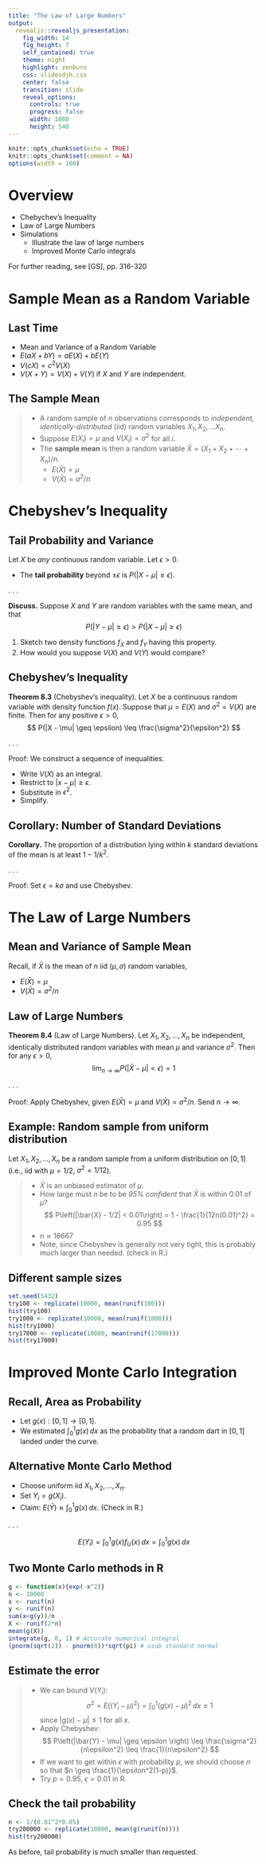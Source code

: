 ```yaml
---
title: "The Law of Large Numbers"
output: 
  revealjs::revealjs_presentation:
    fig_width: 14 
    fig_height: 7
    self_contained: true
    theme: night
    highlight: zenburn
    css: slidesdjh.css
    center: false
    transition: slide
    reveal_options:
      controls: true
      progress: false
      width: 1080
      height: 540
---
```


```r
knitr::opts_chunk$set(echo = TRUE)
knitr::opts_chunk$set(comment = NA)
options(width = 100)
```


# Overview

- Chebychev's Inequality
- Law of Large Numbers
- Simulations
    - Illustrate the law of large numbers
    - Improved Monte Carlo integrals

For further reading, see [GS], pp. 316-320

# Sample Mean as a Random Variable

## Last Time

- Mean and Variance of a Random Variable
- $E(aX + bY) = aE(X) + bE(Y)$
- $V(cX) = c^2V(X)$
- $V(X + Y) = V(X) + V(Y)$ if $X$ and $Y$ are independent.

## The Sample Mean

>- A random sample of $n$ observations corresponds to *independent, identically-distributed* (iid) random variables $X_1, X_2, \ldots X_n$. 
>- Suppose $E(X_i) = \mu$ and $V(X_i) = \sigma^2$ for all $i$.
>- The **sample mean** is then a random variable $\bar{X} = (X_1 + X_2 + \cdots + X_n)/n$.
>    - $E(\bar{X}) = \mu$
>    - $V(\bar{X}) = \sigma^2/n$

# Chebyshev's Inequality

## Tail Probability and Variance

Let $X$ be *any* continuous random variable. Let $\epsilon > 0$.

- The **tail probability** beyond $\pm \epsilon$ is $P(|X - \mu| \geq \epsilon)$.

. . .

**Discuss.** Suppose $X$ and $Y$ are random variables with the same mean, and that
$$
P(|Y - \mu| \geq \epsilon) > P(|X - \mu| \geq \epsilon)
$$

1. Sketch two density functions $f_X$ and $f_Y$ having this property.
2. How would you suppose $V(X)$ and $V(Y)$ would compare?


## Chebyshev's Inequality

**Theorem 8.3** (Chebyshev's inequality). Let $X$ be a continuous random variable with density function $f(x)$. Suppose that $\mu = E(X)$ and $\sigma^2 = V(X)$ are finite. Then for any positive $\epsilon > 0$,
$$
P(|X - \mu| \geq \epsilon) \leq \frac{\sigma^2}{\epsilon^2}
$$

. . .

Proof: We construct a sequence of inequalities.

- Write $V(X)$ as an integral.
- Restrict to $|x-\mu|\geq \epsilon$.
- Substitute in $\epsilon^2$.
- Simplify.

## Corollary: Number of Standard Deviations

**Corollary.** The proportion of a distribution lying within $k$ standard deviations of the mean is at least $1 - 1/k^2$.

. . .

Proof: Set $\epsilon = k\sigma$ and use Chebyshev.

# The Law of Large Numbers

## Mean and Variance of Sample Mean

Recall, if $\bar{X}$ is the mean of $n$ iid ($\mu, \sigma$) random variables,

- $E(\bar{X}) = \mu$
- $V(\bar{X}) = \sigma^2/n$

## Law of Large Numbers

**Theorem 8.4** (Law of Large Numbers). Let $X_1, X_2, \ldots, X_n$ be independent, identically distributed random variables with mean $\mu$ and variance $\sigma^2$. Then for any $\epsilon > 0$, 
$$
\lim_{n \rightarrow \infty} P\left(|\bar{X} - \mu| < \epsilon\right) = 1
$$

. . .

Proof: Apply Chebyshev, given  $E(\bar{X}) = \mu$ and $V(\bar{X}) = \sigma^2/n$. Send $n \rightarrow \infty$.

## Example: Random sample from uniform distribution

Let $X_1, X_2, \ldots, X_n$ be a random sample from a uniform distribution on $[0,1]$ (i.e., iid with $\mu = 1/2$, $\sigma^2 = 1/12$).

>- $\bar{X}$ is an unbiased estimator of $\mu$.
>- How large must $n$ be to be *95% confident* that $\bar{X}$ is within 0.01 of $\mu$?
$$
P\left(|\bar{X} - 1/2| < 0.01\right) = 1 - \frac{1}{12n(0.01)^2} = 0.95
$$
>- $n \approx 16667$
>- Note, since Chebyshev is generally not very tight, this is probably much larger than needed. (check in R.)

## Different sample sizes

```r
set.seed(5432)
try100 <- replicate(10000, mean(runif(100)))
hist(try100)
try1000 <- replicate(10000, mean(runif(1000)))
hist(try1000)
try17000 <- replicate(10000, mean(runif(17000)))
hist(try17000)
```

# Improved Monte Carlo Integration

## Recall, Area as Probability

- Let $g(x) : [0,1] \longrightarrow [0,1]$.
- We estimated $\int_0^1 g(x) \, dx$ as the probability that a random dart in $[0,1]$ landed under the curve.

## Alternative Monte Carlo Method

- Choose uniform iid $X_1, X_2, \ldots, X_n$.
- Set $Y_i = g(X_i)$.
- Claim: $E(\bar{Y}) \approx \int_0^1 g(x) \, dx$. (Check in R.)

. . . 

$$
E(Y_i) = \int_0^1 g(x)f_U(x) \, dx = \int_0^1 g(x) \, dx
$$

## Two Monte Carlo methods in R

```r
g <- function(x){exp(-x^2)}
n <- 10000
x <- runif(n)
y <- runif(n)
sum(x<g(y))/n
X <- runif(2*n)
mean(g(X))
integrate(g, 0, 1) # Accurate numerical integral
(pnorm(sqrt(2)) - pnorm(0))*sqrt(pi) # usub standard normal
```


## Estimate the error

>- We can bound $V(Y_i)$:
$$
\sigma^2 = E((Y_i - \mu)^2) = \int_0^1 (g(x) - \mu)^2 \, dx \leq 1
$$
since $|g(x) - \mu| \leq 1$ for all $x$.
>- Apply Chebyshev:
$$
P\left(|\bar{Y} - \mu| \geq \epsilon \right) \leq \frac{\sigma^2}{n\epsilon^2} \leq \frac{1}{n\epsilon^2}
$$
>- If we want to get within $\epsilon$ with probability $p$, we should choose $n$ so that $n \geq \frac{1}{\epsilon^2(1-p)}$.
>- Try $p = 0.95$, $\epsilon = 0.01$ in R.

## Check the tail probability

```r
n <- 1/(0.01^2*0.05)
try200000 <- replicate(10000, mean(g(runif(n))))
hist(try200000)
```

As before, tail probability is much smaller than requested.
